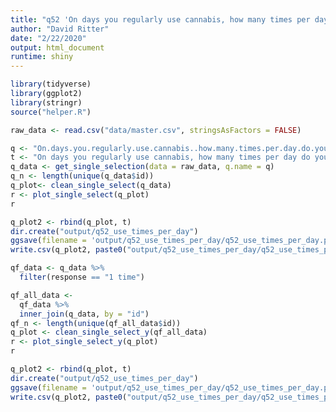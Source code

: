 ```yaml
---
title: "q52 'On days you regularly use cannabis, how many times per day do you use cannabis?'"
author: "David Ritter"
date: "2/22/2020"
output: html_document
runtime: shiny
---
```


```r
library(tidyverse)
library(ggplot2)
library(stringr)
source("helper.R")
```

```r
raw_data <- read.csv("data/master.csv", stringsAsFactors = FALSE)
```

```r
q <- "On.days.you.regularly.use.cannabis..how.many.times.per.day.do.you.use.cannabis."
t <- "On days you regularly use cannabis, how many times per day do you use cannabis?"
q_data <- get_single_selection(data = raw_data, q.name = q)
q_n <- length(unique(q_data$id))
q_plot<- clean_single_select(q_data)
r <- plot_single_select(q_plot)
r
```

```r
q_plot2 <- rbind(q_plot, t)
dir.create("output/q52_use_times_per_day")
ggsave(filename = 'output/q52_use_times_per_day/q52_use_times_per_day.png', plot = r, device = 'png')
write.csv(q_plot2, paste0("output/q52_use_times_per_day/q52_use_times_per_day_", q_n,".csv"), row.names=F)
```

```r
qf_data <- q_data %>%
  filter(response == "1 time")
```

```r
qf_all_data <- 
  qf_data %>%
  inner_join(q_data, by = "id")
qf_n <- length(unique(qf_all_data$id))
q_plot <- clean_single_select_y(qf_all_data)
r <- plot_single_select_y(q_plot)
r
```

```r
q_plot2 <- rbind(q_plot, t)
dir.create("output/q52_use_times_per_day")
ggsave(filename = 'output/q52_use_times_per_day/q52_use_times_per_day.png', plot = r, device = 'png')
write.csv(q_plot2, paste0("output/q52_use_times_per_day/q52_use_times_per_day_", qf_n,".csv"), row.names=F)
```

